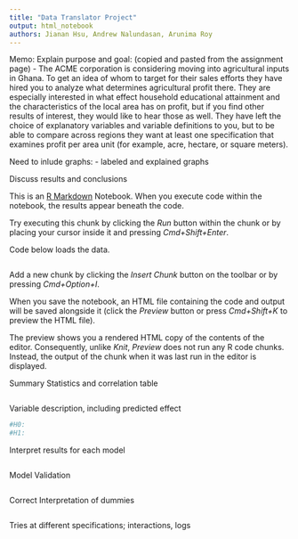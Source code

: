 ```yaml
---
title: "Data Translator Project"
output: html_notebook
authors: Jianan Hsu, Andrew Nalundasan, Arunima Roy
---
```

Memo: Explain purpose and goal: (copied and pasted from the assignment page)
- The ACME corporation is considering moving into agricultural inputs in Ghana. To get an idea of whom to target for their sales efforts they have hired you to analyze what determines agricultural profit there. They are especially interested in what effect household educational attainment and the characteristics of the local area has on profit, but if you find other results of interest, they would like to hear those as well. They have left the choice of explanatory variables and variable definitions to you, but to be able to compare across regions they want at least one specification that examines profit per area unit (for example, acre, hectare, or square meters). 

Need to inlude graphs:
- labeled and explained graphs

Discuss results and conclusions


This is an [R Markdown](http://rmarkdown.rstudio.com) Notebook. When you execute code within the notebook, the results appear beneath the code. 

Try executing this chunk by clicking the *Run* button within the chunk or by placing your cursor inside it and pressing *Cmd+Shift+Enter*. 

Code below loads the data. 
```r

```

Add a new chunk by clicking the *Insert Chunk* button on the toolbar or by pressing *Cmd+Option+I*.

When you save the notebook, an HTML file containing the code and output will be saved alongside it (click the *Preview* button or press *Cmd+Shift+K* to preview the HTML file). 

The preview shows you a rendered HTML copy of the contents of the editor. Consequently, unlike *Knit*, *Preview* does not run any R code chunks. Instead, the output of the chunk when it was last run in the editor is displayed.

Summary Statistics and correlation table
```r

```


Variable description, including predicted effect
```r
#H0:
#H1:
```

Interpret results for each model
```r

```

Model Validation
```r

```

Correct Interpretation of dummies
```r

```

Tries at different specifications; interactions, logs
```r

```










